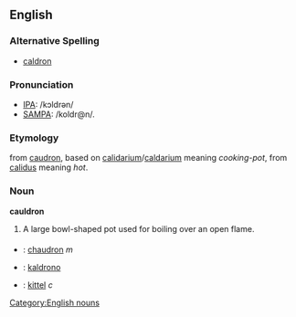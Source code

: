 ==English==

===Alternative Spelling===
* [[caldron]]

===Pronunciation===
* [[w:IPA_chart_for_English|IPA]]: /kɔldrən/
* [[w:SAMPA/English|SAMPA]]: /koldr@n/.

===Etymology===
{{ME.}} from {{OF.}} [[caudron]], based on {{L.}} [[calidarium]]/[[caldarium]] meaning ''cooking-pot'', from [[calidus]] meaning ''hot''.

===Noun===
[[Category:English nouns]]
'''cauldron'''
# A large bowl-shaped pot used for boiling over an open flame.

===={{trans}}====
* {{fr}} : [[chaudron]] ''m''
* {{io}} : [[kaldrono]]
* {{sv}} : [[kittel]] ''c''